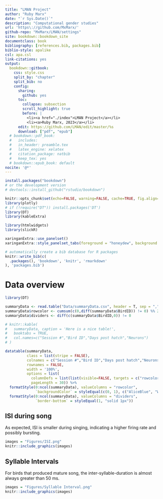 ```yaml
--- 
title: "LMAN Project"
author: "Ruby Marx"
date: "`r Sys.Date()`"
description: "Computational gender studies"
url: 'https\://github.com/MxMarx/'
github-repo: "MxMarx/LMAN/settings"
site: bookdown::bookdown_site
documentclass: book
bibliography: [references.bib, packages.bib]
biblio-style: apalike
csl: apa.csl
link-citations: yes
output: 
  bookdown::gitbook:
    css: style.css
    split_by: "chapter"
    split_bib: no
    config:
      sharing:
        github: yes
      toc:
        collapse: subsection
        scroll_highlight: true
        before: |
          <li><a href="./index">LMAN Project</a></li>
          <li><a>Ruby Marx, 2023</a></li>
      edit: https://github.com/LMAN/edit/master/%s
      download: ["pdf", "epub"]
  # bookdown::pdf_book:
  #   includes:
  #   in_header: preamble.tex
  #   latex_engine: xelatex
  #   citation_package: natbib
  #   keep_tex: yes
  # bookdown::epub_book: default
nocite: '@*'
---
```



```r
install.packages("bookdown")
# or the development version
# devtools::install_github("rstudio/bookdown")
```

```r
knitr::opts_chunk$set(echo=FALSE, warning=FALSE, cache=TRUE, fig.align='center')
library(plotly)
# if (!require("DT")) install.packages('DT')
library(DT)
library(kableExtra)

library(htmlwidgets)
library(slickR)

xaringanExtra::use_panelset()
xaringanExtra::style_panelset_tabs(foreground = "honeydew", background = "seagreen", active_background = 'red')
```

```r
# automatically create a bib database for R packages
knitr::write_bib(c(
  .packages(), 'bookdown', 'knitr', 'rmarkdown'
), 'packages.bib')
```


# Data overview {#introduction}


```r
library(DT)

summaryData <- read.table("Data/summaryData.csv", header = T, sep = ",")
summaryData$rowcolor <- cumsum(c(0,diff(summaryData$BirdID)) != 0) %% 2
summaryData$dividers <- diff(c(summaryData$BirdID,0)) != 0

# knitr::kable(
#   summaryData, caption = 'Here is a nice table!',
#   booktabs = TRUE,
#   col.names=c("Session #","Bird ID","Days post hatch","Neurons")
# )

datatable(summaryData,
          class = list(stripe = FALSE),
          colnames = c("Session #","Bird ID","Days post hatch","Neurons","Syllables","Notes","rowcolor","dividers"),
          rownames = FALSE,
          width = '100%',
          options = list(
            columnDefs = list(list(visible=FALSE, targets = c("rowcolor", "dividers"))),
            pageLength = 30)) %>%
  formatStyle(0:ncol(summaryData), valueColumns = "rowcolor",
              `backgroundColor` = styleEqual(c(0, 1), c("AliceBlue", "White"))) %>%
  formatStyle(0:ncol(summaryData), valueColumns = "dividers",
              `border-bottom` = styleEqual(1, "solid 1px"))

```

## ISI during song

As expected, ISI is smaller during singing, indicating a higher firing rate and possibly bursting.

```R
images = "Figures/ISI.png"
knitr::include_graphics(images)
```

## Syllable Intervals

For birds that produced mature song, the inter-syllable-duration is almost always greater than 50 ms.

```R
images = "Figures/Syllable Interval.png"
knitr::include_graphics(images)
```


